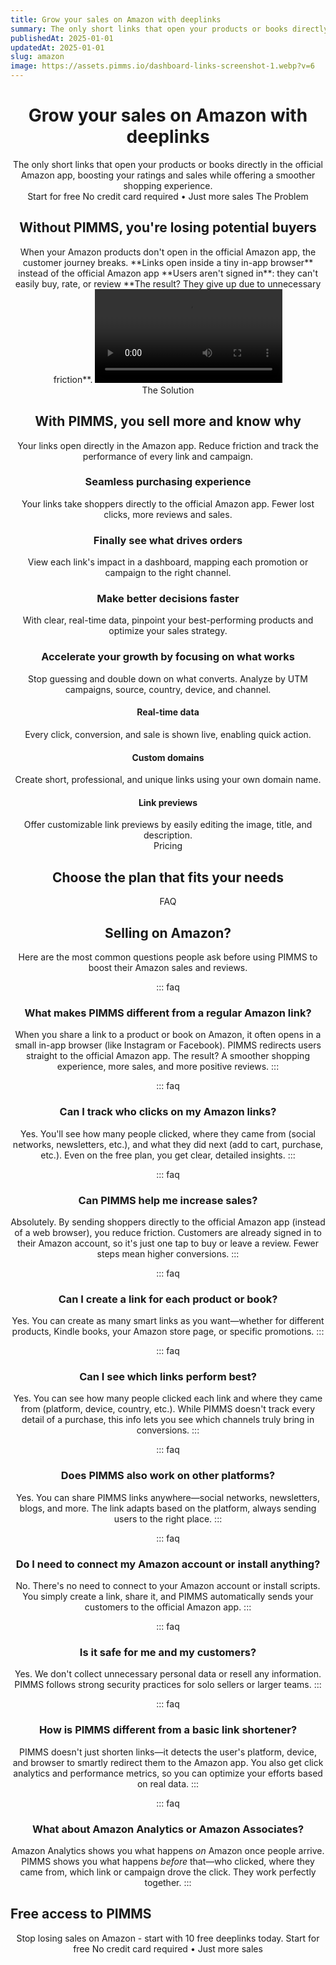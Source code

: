 ```yaml
---
title: Grow your sales on Amazon with deeplinks
summary: The only short links that open your products or books directly in the official Amazon app, boosting your ratings and sales while offering a smoother shopping experience.
publishedAt: 2025-01-01
updatedAt: 2025-01-01
slug: amazon
image: https://assets.pimms.io/dashboard-links-screenshot-1.webp?v=6
---
```


<Header />

<Slide size="xs">
  <Avatars />
  <Hero>
    <H1>Grow your sales on Amazon with <Primary>deeplinks</Primary></H1>
    <Summary>The only short links that open your products or books directly in the official Amazon app, boosting your ratings and sales while offering a smoother shopping experience.</Summary>
  </Hero>
  <Centered>
    <CtaButton><Fast /> Start for free</CtaButton>
    <CtaBottomText>No credit card required • Just more sales</CtaBottomText>
  </Centered>
  <VideoSlide src="https://player.vimeo.com/video/1069612678?badge=0&playsinline=0" cover="https://assets.pimms.io/video-pimms-intro-en-preview.mp4?v=3" />
</Slide>

<Slide variant="secondary" id="problem">
  <Centered>
    <Label variant="problem">The Problem</Label>
    <H2>Without PIMMS, you're losing <Primary>potential buyers</Primary></H2>
  </Centered>
  
  <Section variant="card">
    <TwoColumns ratio="2-1">
      <Column span={2} order="text">
        <WithoutPimms />
        <Text size="lg">
          When your Amazon products don't open in the official Amazon app, the customer journey breaks.
        </Text>
        <List>
          <Item variant="problem">**Links open inside a tiny in-app browser** instead of the official Amazon app</Item>
          <Item variant="problem">**Users aren't signed in**: they can't easily buy, rate, or review</Item>
          <Item variant="problem">**The result? They give up due to unnecessary friction**.</Item>
        </List>
      </Column>
      <Column span={1} order="visual">
        <Video src="https://assets.pimms.io/too-many-step-paypal.mp4" />
      </Column>
    </TwoColumns>
  </Section>
</Slide>

<Slide id="top-features">
  <Centered>
    <Label variant="solution">The Solution</Label>
    <H2>With PIMMS, you sell more and <Primary>know why</Primary></H2>
    <Text size="lg">Your links open directly in the Amazon app. Reduce friction and track the performance of every link and campaign.</Text>
  </Centered>

  <Section>
    <TwoColumns ratio="7-5">
      <Column span={7} order="visual">
        <DeeplinkDemo />
      </Column>
      <Column span={5} order="text">
        <H3>Seamless purchasing experience</H3>
        <Text>Your links take shoppers directly to the official Amazon app. Fewer lost clicks, more reviews and sales.</Text>
      </Column>
    </TwoColumns>
  </Section>

  <Section>
    <TwoColumns ratio="5-7">
      <Column span={5} order="text">
        <H3>Finally see what drives orders</H3>
        <Text>View each link's impact in a dashboard, mapping each promotion or campaign to the right channel.</Text>
      </Column>
      <Column span={7} order="visual">
        <AnalyticsDemo showConversions={false} />
      </Column>
    </TwoColumns>
  </Section>

  <Section>
    <TwoColumns ratio="7-5">
      <Column span={7} order="visual">
        <Referer />
      </Column>
      <Column span={5} order="text">
        <H3>Make better decisions faster</H3>
        <Text>With clear, real-time data, pinpoint your best-performing products and optimize your sales strategy.</Text>
      </Column>
    </TwoColumns>
  </Section>

  <Section>
    <TwoColumns ratio="5-7">
      <Column span={5} order="text">
        <H3>Accelerate your growth by focusing on what works</H3>
        <Text>Stop guessing and double down on what converts. Analyze by UTM campaigns, source, country, device, and channel.</Text>
      </Column>
      <Column span={7} order="visual">
        <FilterFeature />
      </Column>
    </TwoColumns>
  </Section>

  <Section variant="card">
    <List layout="horizontal">
      <FeatureCard>
        <IconBox icon="zap" />
        <H4>Real-time data</H4>
        <Text>Every click, conversion, and sale is shown live, enabling quick action.</Text>
      </FeatureCard>
      <FeatureCard>
        <IconBox icon="globe" />
        <H4>Custom domains</H4>
        <Text>Create short, professional, and unique links using your own domain name.</Text>
      </FeatureCard>
      <FeatureCard>
        <IconBox icon="share" />
        <H4>Link previews</H4>
        <Text>Offer customizable link previews by easily editing the image, title, and description.</Text>
      </FeatureCard>
    </List>
  </Section>
</Slide>

<Slide variant="secondary" id="pricing">
  <Centered>
    <Label variant="none">Pricing</Label>
    <H2>Choose the plan that fits your needs</H2>
  </Centered>
  
  <Section>
    <TwoColumns ratio="1-1-1">
      <Column span={1}>
        <LifetimeOfferFree />
      </Column>
      <Column span={1}>
        <LifetimeOfferPro />
      </Column>
      <Column span={1}>
        <LifetimeOfferProPlus />
      </Column>
    </TwoColumns>
  </Section>

  <Section>
    <LifetimeOfferScale />
  </Section>
</Slide>

<Slide>
  <Centered>
    <Label variant="none">FAQ</Label>
    <H2>Selling on Amazon?</H2>
    <Text size="lg">Here are the most common questions people ask before using PIMMS to boost their Amazon sales and reviews.</Text>
  </Centered>
  
  <Section>

::: faq
### What makes PIMMS different from a regular Amazon link?
When you share a link to a product or book on Amazon, it often opens in a small in-app browser (like Instagram or Facebook). PIMMS redirects users straight to the official Amazon app. The result? A smoother shopping experience, more sales, and more positive reviews.
:::

::: faq
### Can I track who clicks on my Amazon links?
Yes. You'll see how many people clicked, where they came from (social networks, newsletters, etc.), and what they did next (add to cart, purchase, etc.). Even on the free plan, you get clear, detailed insights.
:::

::: faq
### Can PIMMS help me increase sales?
Absolutely. By sending shoppers directly to the official Amazon app (instead of a web browser), you reduce friction. Customers are already signed in to their Amazon account, so it's just one tap to buy or leave a review. Fewer steps mean higher conversions.
:::

::: faq
### Can I create a link for each product or book?
Yes. You can create as many smart links as you want—whether for different products, Kindle books, your Amazon store page, or specific promotions.
:::

::: faq
### Can I see which links perform best?
Yes. You can see how many people clicked each link and where they came from (platform, device, country, etc.). While PIMMS doesn't track every detail of a purchase, this info lets you see which channels truly bring in conversions.
:::

::: faq
### Does PIMMS also work on other platforms?
Yes. You can share PIMMS links anywhere—social networks, newsletters, blogs, and more. The link adapts based on the platform, always sending users to the right place.
:::

::: faq
### Do I need to connect my Amazon account or install anything?
No. There's no need to connect to your Amazon account or install scripts. You simply create a link, share it, and PIMMS automatically sends your customers to the official Amazon app.
:::

::: faq
### Is it safe for me and my customers?
Yes. We don't collect unnecessary personal data or resell any information. PIMMS follows strong security practices for solo sellers or larger teams.
:::

::: faq
### How is PIMMS different from a basic link shortener?
PIMMS doesn't just shorten links—it detects the user's platform, device, and browser to smartly redirect them to the Amazon app. You also get click analytics and performance metrics, so you can optimize your efforts based on real data.
:::

::: faq
### What about Amazon Analytics or Amazon Associates?
Amazon Analytics shows you what happens *on* Amazon once people arrive. PIMMS shows you what happens *before* that—who clicked, where they came from, which link or campaign drove the click. They work perfectly together.
:::

  </Section>
</Slide>

<Slide variant="accent" id="free">
  <Section variant="card">
    <TwoColumns ratio="1-1">
      <Column span={1} order="text">
        <H2 align="left">Free access to PIMMS</H2>
        <Text size="lg">Stop losing sales on Amazon - start with 10 free deeplinks today.</Text>
        <CtaButton><Fast /> Start for free</CtaButton>
        <CtaBottomText>No credit card required • Just more sales</CtaBottomText>
      </Column>
      <Column span={1} order="visual">
        <BouncingImages />
      </Column>
    </TwoColumns>
  </Section>
</Slide>

<Footer /> 